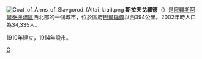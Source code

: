 {{unreferenced|time=2013-05-05T17:27:20+00:00}}
[[File:Coat_of_Arms_of_Slavgorod_(Altai_krai).png|right]]
'''斯拉夫戈羅德'''（{{lang-ru|Сла́вгород}}）是[[俄羅斯|俄羅斯]][[阿爾泰邊疆區|阿爾泰邊疆區]]西北部的一個城市，位於區府[[巴爾瑙爾|巴爾瑙爾]]以西394公里。2002年時人口為34,335人。

1910年建立，1914年設市。
{{russia-geo-stub}}
{{阿爾泰邊疆區城市}}
[[Category:阿爾泰邊疆區城市|С]]
{{coord|53|00|N|78|39|E|display=title}}